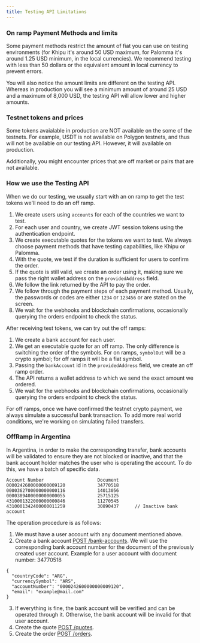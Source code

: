 ```yaml
---
title: Testing API Limitations
---
```


### On ramp Payment Methods and limits

Some payment methods restrict the amount of fiat you can use on testing environments (for Khipu it's around 50 USD maximum, for Palomma it's around 1.25 USD minimum, in the local currencies).
We recommend testing with less than 50 dollars or the equivalent amount in local currency to prevent errors.

You will also notice the amount limits are different on the testing API. Whereas in production you will see a
minimum amount of around 25 USD and a maximum of 8,000 USD, the testing API will allow lower and higher amounts.

### Testnet tokens and prices

Some tokens avaialable in production are NOT available on the some of the testnets. For example, USDT is not
available on Polygon testnets, and thus will not be available on our testing API. However, it will available on production.

Additionally, you might encounter prices that are off market or pairs that are not available.

### How we use the Testing API

When we do our testing, we usually start with an on ramp to get the test tokens we'll need to do an off ramp.

1. We create users using `accounts` for each of the countries we want to test.
2. For each user and country, we create JWT session tokens using the authentication endpoint.
3. We create executable quotes for the tokens we want to test. We always choose payment methods that have testing capabilities, like Khipu or Palomma.
4. With the quote, we test if the duration is sufficient for users to confirm the order.
5. If the quote is still valid, we create an order using it, making sure we pass the right wallet address on the `providedAddress` field.
6. We follow the link returned by the API to pay the order.
7. We follow through the payment steps of each payment method. Usually, the passwords or codes are either `1234` or `123456` or are stated on the screen.
8. We wait for the webhooks and blockchain confirmations, occasionally querying the orders endpoint to check the status.

After receiving test tokens, we can try out the off ramps:

1. We create a bank account for each user.
2. We get an executable quote for an off ramp. The only difference is switching the order of the symbols. For on ramps, `symbolOut` will be a crypto symbol; for off ramps it will be a fiat symbol.
3. Passing the `bankAccount` id in the `providedAddress` field, we create an off ramp order.
4. The API returns a wallet address to which we send the exact amount we ordered.
5. We wait for the webhooks and blockchain confirmations, occasionally querying the orders endpoint to check the status.

For off ramps, once we have confirmed the testnet crypto payment, we always simulate a successful bank transaction. To add more real world conditions, we're working on simulating failed transfers.

### OffRamp in Argentina

In Argentina, in order to make the corresponding transfer, bank accounts will be validated to ensure they are not blocked or inactive, and that the bank account holder matches the user who is operating the account.
To do this, we have a batch of specific data.

```
Account Number                    Document
0000242600000000009120            34770518
0000362700000000000116            14013056
0000389400000000000055            25715125
4310001322000000000846            11270545
4310001342400000011259            30890437      // Inactive bank account
```

The operation procedure is as follows:

1. We must have a user account with any document mentioned above.
2. Create a bank account [POST /bank-accounts](/english/documentation/api-documentation/restful-api/Banks/creates-bank-account).
   We will use the corresponding bank account number for the document of the previously created user account.
   Example for a user account with document number: 34770518

```
{
  "countryCode": "ARG",
  "currencySymbol": "ARS",
  "accountNumber": "0000242600000000009120",
  "email": "example@mail.com"
}
```

3. If everything is fine, the bank account will be verified and can be operated through it. Otherwise, the bank account will be invalid for that user account.
4. Create the quote [POST /quotes](/english/documentation/api-documentation/restful-api/Quotes/creates-a-purchase-or-sale-quote).
5. Create the order [POST /orders](/english/documentation/api-documentation/restful-api/Orders/creates-order).
